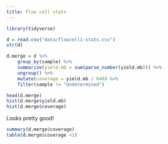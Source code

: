 ```yaml
---
title: Flow cell stats
---
```


```r
library(tidyverse)
```


```r
d = read.csv("data/flowcell1-stats.csv")
str(d)
```

```r
d.merge = d %>%
    group_by(sample) %>%
    summarise(yield.mb = sum(parse_number(yield.mb))) %>%
    ungroup() %>%
    mutate(coverage = yield.mb / 640) %>%
    filter(sample != "Undetermined")

head(d.merge)
hist(d.merge$yield.mb)
hist(d.merge$coverage)
```

Looks pretty good!

```r
summary(d.merge$coverage)
table(d.merge$coverage <1)
```
